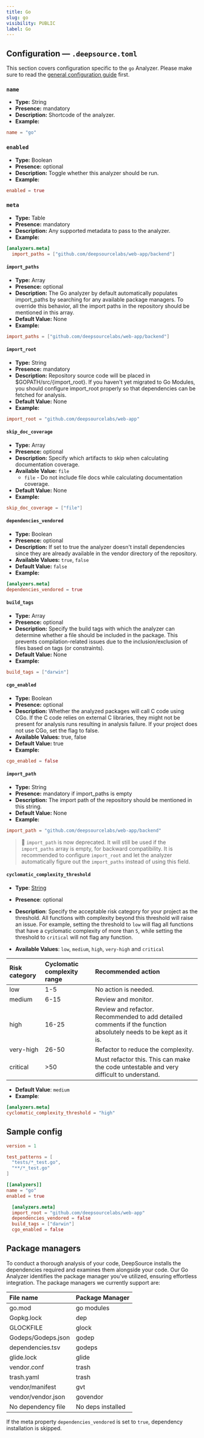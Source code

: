 ```yaml
---
title: Go
slug: go
visibility: PUBLIC
label: Go
---
```

## Configuration — `.deepsource.toml`

This section covers configuration specific to the `go` Analyzer. Please make sure to read the [general configuration guide](https://deepsource-docs.readme.io/docs/configuration) first.

### `name`

- **Type:** String
- **Presence:** mandatory
- **Description:** Shortcode of the analyzer.
- **Example:**

```toml
name = "go"
```

### `enabled`

- **Type:** Boolean
- **Presence:** optional
- **Description:** Toggle whether this analyzer should be run.
- **Example:**

```toml
enabled = true
```

### `meta`

- **Type:** Table
- **Presence:** mandatory
- **Description:** Any supported metadata to pass to the analyzer.
- **Example:**

```toml
[analyzers.meta]
  import_paths = ["github.com/deepsourcelabs/web-app/backend"]
```

#### `import_paths`

- **Type:** Array
- **Presence:** optional
- **Description:** The Go analyzer by default automatically populates import_paths by searching for any available package managers. To override this behavior, all the import paths in the repository should be mentioned in this array.
- **Default Value:** None
- **Example:**

```toml
import_paths = ["github.com/deepsourcelabs/web-app/backend"]
```

#### `import_root`

- **Type:** String
- **Presence:** mandatory
- **Description:** Repository source code will be placed in $GOPATH/src/{import_root}. If you haven't yet migrated to Go Modules, you should configure import_root properly so that dependencies can be fetched for analysis.
- **Default Value:** None
- **Example:**

```toml
import_root = "github.com/deepsourcelabs/web-app"
```

#### `skip_doc_coverage`

- **Type:** Array
- **Presence:** optional
- **Description:** Specify which artifacts to skip when calculating documentation coverage.
- **Available Value:** `file`
  - `file` - Do not include file docs while calculating documentation coverage.
- **Default Value:** None
- **Example:**

```toml
skip_doc_coverage = ["file"]
```

#### `dependencies_vendored`

- **Type:** Boolean
- **Presence:** optional
- **Description:** If set to true the analyzer doesn't install dependencies since they are already available in the vendor directory of the repository.
- **Available Values:** `true`, `false`
- **Default Value:** `false`
- **Example:**

```toml
[analyzers.meta]
dependencies_vendored = true
```

#### `build_tags`

- **Type:** Array
- **Presence:** optional
- **Description:** Specify the build tags with which the analyzer can determine whether a file should be included in the package. This prevents compilation-related issues due to the inclusion/exclusion of files based on tags (or constraints).
- **Default Value:** None
- **Example:**

```toml
build_tags = ["darwin"]
```

#### `cgo_enabled`

- **Type:** Boolean
- **Presence:** optional
- **Description:** Whether the analyzed packages will call C code using CGo. If the C code relies on external C libraries, they might not be present for analysis runs resulting in analysis failure. If your project does not use CGo, set the flag to false.
- **Available Values:** true, false
- **Default Value:** true
- **Example:**

```toml
cgo_enabled = false
```

#### `import_path`

- **Type:** String
- **Presence:** mandatory if import_paths is empty
- **Description:** The import path of the repository should be mentioned in this string.
- **Default Value:** None
- **Example:**

```toml
import_path = "github.com/deepsourcelabs/web-app/backend"
```

> 📘 `import_path` is now deprecated. It will still be used if the `import_paths` array is empty, for backward compatibility. It is recommended to configure `import_root` and let the analyzer automatically figure out the `import_paths` instead of using this field.

#### `cyclomatic_complexity_threshold`

- **Type**: [String](https://toml.io/en/v1.0.0#string)

- **Presence**: optional

- **Description**: Specify the acceptable risk category for your project as the threshold. All functions with complexity beyond this threshold will raise an issue. For example, setting the threshold to `low` will flag all functions that have a cyclomatic complexity of more than `5`, while setting the threshold to `critical` will not flag any function.

- **Available Values**: `low`, `medium`, `high`, `very-high` and `critical`

| Risk category | Cyclomatic complexity range | Recommended action                                                                                              |
| :------------ | :-------------------------- | :-------------------------------------------------------------------------------------------------------------- |
| low           | 1-5                         | No action is needed.                                                                                            |
| medium        | 6-15                        | Review and monitor.                                                                                             |
| high          | 16-25                       | Review and refactor. Recommended to add detailed comments if the function absolutely needs to be kept as it is. |
| very-high     | 26-50                       | Refactor to reduce the complexity.                                                                              |
| critical      | >50                         | Must refactor this. This can make the code untestable and very difficult to understand.                         |

- **Default Value**: `medium`
- **Example**:

```toml
[analyzers.meta]
cyclomatic_complexity_threshold = "high"
```

## Sample config

```toml
version = 1

test_patterns = [
  "tests/*_test.go",
  "**/*_test.go"
]

[[analyzers]]
name = "go"
enabled = true

  [analyzers.meta]
  import_root = "github.com/deepsourcelabs/web-app"
  dependencies_vendored = false
  build_tags = ["darwin"]
  cgo_enabled = false
```

## Package managers

To conduct a thorough analysis of your code, DeepSource installs the dependencies required and examines them alongside your code. Our Go Analyzer identifies the package manager you've utilized, ensuring effortless integration. The package managers we currently support are:

| File name          | Package Manager   |
| :----------------- | :---------------- |
| go.mod             | go modules        |
| Gopkg.lock         | dep               |
| GLOCKFILE          | glock             |
| Godeps/Godeps.json | godep             |
| dependencies.tsv   | godeps            |
| glide.lock         | glide             |
| vendor.conf        | trash             |
| trash.yaml         | trash             |
| vendor/manifest    | gvt               |
| vendor/vendor.json | govendor          |
| No dependency file | No deps installed |

If the meta property `dependencies_vendored` is set to `true`, dependency installation is skipped.
